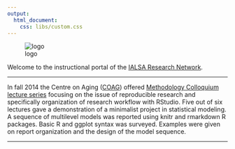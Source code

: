 ```yaml
---
output:
  html_document:
    css: libs/custom.css
---
```

![logo][logo]

Welcome to the instructional portal of the [IALSA Research Network](http://ialsa.org). 

----

In fall 2014 the Centre on Aging ([COAG](http://www.coag.uvic.ca/)) offered  [Methodology Colloquium lecture series](http://ialsa.github.io/COAG-colloquium-2014F/) focusing on the issue of reproducible research and specifically organization of research workflow with RStudio.  Five out of six lectures gave a demonstration of a minimalist project in statistical modeling. A sequence of multilevel models was reported using knitr and rmarkdown R packages. Basic R and ggplot syntax was surveyed. Examples were given on report organization and the design of the model sequence.

----



[logo]:./images/ialsa_long.png